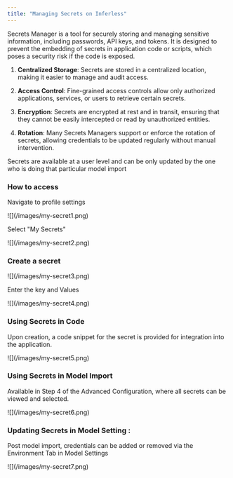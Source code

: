 ```yaml
---
title: "Managing Secrets on Inferless"
---
```


Secrets Manager is a tool for securely storing and managing sensitive information, including passwords, API keys, and tokens. It is designed to prevent the embedding of secrets in application code or scripts, which poses a security risk if the code is exposed.

1.  **Centralized Storage**: Secrets are stored in a centralized location, making it easier to manage and audit access.

2.  **Access Control**: Fine-grained access controls allow only authorized applications, services, or users to retrieve certain secrets.

3.  **Encryption**: Secrets are encrypted at rest and in transit, ensuring that they cannot be easily intercepted or read by unauthorized entities.

4.  **Rotation**: Many Secrets Managers support or enforce the rotation of secrets, allowing credentials to be updated regularly without manual intervention.

Secrets are available at a user level and can be only updated by the one who is doing that particular model import 

### How to access

Navigate to profile settings

<Frame caption = "Profile Settings">![](/images/my-secret1.png)</Frame>

Select "My Secrets"

<Frame caption = "My Secrets">![](/images/my-secret2.png)</Frame>


### Create a secret 

<Frame caption = "Manage Secrets">![](/images/my-secret3.png)</Frame>


Enter the key and Values 

<Frame caption = "Manage Secrets">![](/images/my-secret4.png)</Frame>


### Using Secrets in Code 

Upon creation, a code snippet for the secret is provided for integration into the application.

<Frame caption = "Secret created">![](/images/my-secret5.png)</Frame>


### Using Secrets in Model Import 

Available in Step 4 of the Advanced Configuration, where all secrets can be viewed and selected.

<Frame caption = "Model Import"> ![](/images/my-secret6.png)</Frame>

### Updating Secrets in Model Setting : 

Post model import, credentials can be added or removed via the Environment Tab in Model Settings

<Frame caption="Model Settings">![](/images/my-secret7.png)</Frame>




